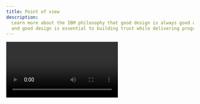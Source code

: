 ```yaml
---
title: Point of view
description:
  Learn more about the IBM philosophy that good design is always good design,
  and good design is essential to building trust while delivering progress.
---
```


<Video title="" vimeoId="296064420" />

<Row className="post-video-row">
<Column colMd={5} colLg={8} className="bx--type-expressive-heading-03">

Our philosophy, principles and practices govern and guide every experience
designed by IBM.

IBMers believe in progress—that the application of intelligence, reason and
science can improve business, society and the human condition.

Given our scale and scope, ‘good design’ is not only a requirement, it’s a
deeper responsibility to relationships we seek to serve.

<h2>
  Design is how <br />
  we <em>build</em> bonds.
</h2>

Today, the talent, techniques, thinking and tools of design, like technology,
have become more and more abundant and accessible to all alike.

Paradoxically, decisions are more distributed, and experiences can become less
and less distinctive. The rapid, relentless pace to produce can create an uneven
emphasis on immediacy and incrementalism over individuality and innovation.

It is more important than ever that we own our own ethos, make palpable our
brand values, and incorporate an instantly identifiable IBMness in everything we
do.

> Without aesthetic, design is either the humdrum repetition of familiar clichés
> or a wild scramble for novelty. Without aesthetic, the computer is but a
> mindless speed machine, producing effects without substance, form without
> relevant content, or content without meaningful form.
>
> <cite>– Paul Rand</cite>

Aesthetic is defined as the philosophical theory or set of principles governing
outward appearance or actions. This characteristic applied to any experience is
essential to its effectiveness. Everything we do (and don’t do) communicates.
The care and craft we put into every experience is equal to any confidence or
consideration we should expect in return.

</Column>
<Column colMd={2} colLg={3} offsetMd={1} offsetLg={1} className="hide-mobile">
<Aside>

**Good design is always good design.**

What we borrow from our own design history is not a mid-century aesthetic in
stylistic terms, but the modernist attitudes and approach used at the time.
Eliot Noyes taught us brand is character, and should be built through curation.
Paul Rand taught us the importance of endless experimentation. Charles and Ray
Eames brought out our playful nature, and were pioneering what is now referred
to as “branded content” and “experiential.”

Their methods are as modern today as ever before, maybe more so.

</Aside>
</Column>
</Row>

<h2>
  Stand for =<br />
  Stand out
</h2>

<Row>
<Column colMd={5} colLg={8}  className="bx--type-expressive-heading-03">

IBM has always served as a medium between mankind and machine, science, service
and society, working in partnership on a path to progress. This relationship is
the basis of our brand and every experience with IBM. It is this dynamic we are
designing when we design anything.

As IBMers, we believe the purpose of every design, and every designer, is to
guide… to lead, to provoke, to provide, to progress, to move people emotionally
and functionally forward, through big transformations or day-to-day tasks, here
to there, to deliver peak professional performance and smarter business by
design.

</Column>
<Column colMd={2} colLg={3} offsetMd={1} offsetLg={1} className="hide-mobile">
<Aside>

**Here → There** <br /> Everything IBM and IBMers do is this. Everything we
design should too.

</Aside>
</Column>
</Row>

## Think → _Guide_

<Row>
<Column colMd={5} colLg={8}  className="bx--type-expressive-heading-03">

Like our brand values, our design ethos must be palpable in everything we
produce. Our philosophy and principles are for designers and non-designers
alike, anyone authoring or authorizing any form of design on behalf of IBM. They
provide clear criteria for the conception, creativity and craftsmanship our
brand demands and our clients deserve. The expression of our philosophy may
evolve and expand over time, but our principles are designed to endure, ensuring
everything IBM is distinctly IBM.

</Column>
<Column colMd={2} colLg={3} offsetMd={1} offsetLg={1} className="hide-mobile">
<Aside>

_A by-product of every experience with IBM should be time—time saved or time
well-spent._

</Aside>
</Column>
</Row>
